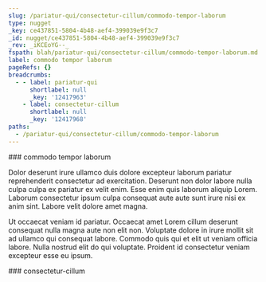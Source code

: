 ```yaml
---
slug: /pariatur-qui/consectetur-cillum/commodo-tempor-laborum
type: nugget
_key: ce437851-5804-4b48-aef4-399039e9f3c7
_id: nugget/ce437851-5804-4b48-aef4-399039e9f3c7
_rev: _iKCEoYG--_
fspath: blah/pariatur-qui/consectetur-cillum/commodo-tempor-laborum.md
label: commodo tempor laborum
pageRefs: {}
breadcrumbs:
  - - label: pariatur-qui
      shortlabel: null
      _key: '12417963'
    - label: consectetur-cillum
      shortlabel: null
      _key: '12417968'
paths:
  - /pariatur-qui/consectetur-cillum/commodo-tempor-laborum
---
```


<NuggetArea>
<Nugget slug="/pariatur-qui/consectetur-cillum/commodo-tempor-laborum" type="nugget" _key="ce437851-5804-4b48-aef4-399039e9f3c7" _id="nugget/ce437851-5804-4b48-aef4-399039e9f3c7" _rev="_iKCEoYG--_" fspath="blah/pariatur-qui/consectetur-cillum/commodo-tempor-laborum.md" label="commodo tempor laborum" paths="/pariatur-qui/consectetur-cillum/commodo-tempor-laborum">
<NuggetBody>
### commodo tempor laborum

Dolor deserunt irure ullamco duis dolore excepteur laborum pariatur reprehenderit consectetur ad exercitation. Deserunt non dolor labore nulla culpa culpa ex pariatur ex velit enim. Esse enim quis laborum aliquip Lorem. Laborum consectetur ipsum culpa consequat aute aute sunt irure nisi ex anim sint. Labore velit dolore amet magna.

Ut occaecat veniam id pariatur. Occaecat amet Lorem cillum deserunt consequat nulla magna aute non elit non. Voluptate dolore in irure mollit sit ad ullamco qui consequat labore. Commodo quis qui et elit ut veniam officia labore. Nulla nostrud elit do qui voluptate. Proident id consectetur veniam excepteur esse eu ipsum.

</NuggetBody>
<Breadcrumbs>
<Crumbs>
<Crumb _key="12417963" label="pariatur-qui" /><Crumb _key="12417968" label="consectetur-cillum" />
</Crumbs>
</Breadcrumbs>
</Nugget>

<NuggetsInbound>
</NuggetsInbound>
<NuggetsOutbound>
</NuggetsOutbound>
</NuggetArea>
<PassagesInbound>
<Passage direction="inbound" type="passage" _key="12417968" _id="passage/12417968" _rev="_iKCEoX6---" label="consectetur-cillum" passage="consectetur-cillum" fspath="blah/pariatur-qui/consectetur-cillum" paths="/pariatur-qui/consectetur-cillum" slug="/pariatur-qui/consectetur-cillum">
<NuggetBody>
### consectetur-cillum

</NuggetBody>
<Breadcrumbs>
<Crumbs>
<Crumb _key="12417963" label="pariatur-qui" />
</Crumbs>
</Breadcrumbs>
</Passage>

</PassagesInbound>
<PassagesOutbound>
</PassagesOutbound>